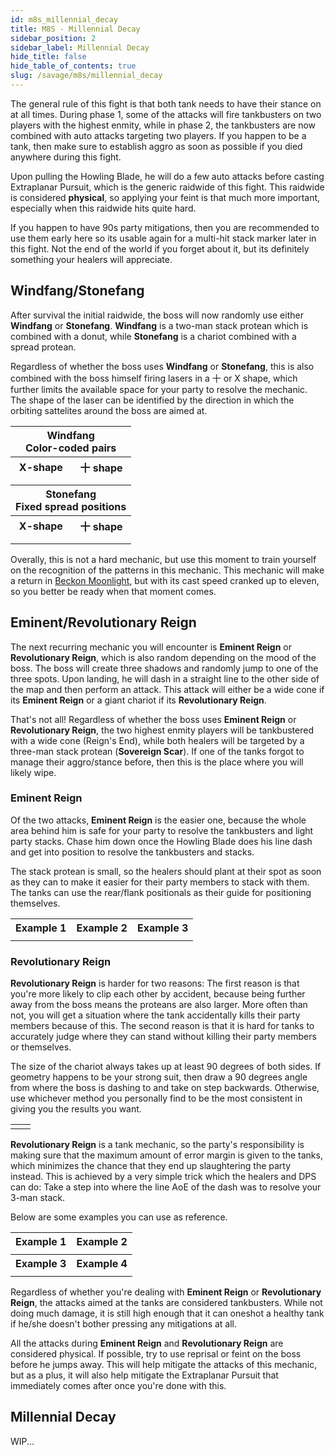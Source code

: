 ```yaml
---
id: m8s_millennial_decay
title: M8S - Millennial Decay
sidebar_position: 2
sidebar_label: Millennial Decay
hide_title: false
hide_table_of_contents: true
slug: /savage/m8s/millennial_decay
---
```


The general rule of this fight is that both tank needs to have their stance on at all times. During phase 1, some of the attacks will fire tankbusters on two players with the highest enmity, while in phase 2, the tankbusters are now combined with auto attacks targeting two players. If you happen to be a tank, then make sure to establish aggro as soon as possible if you died anywhere during this fight.

Upon pulling the Howling Blade, he will do a few auto attacks before casting <Raidwide>Extraplanar Pursuit</Raidwide>, which is the generic raidwide of this fight. This raidwide is considered **physical**, so applying your feint is that much more important, especially when this raidwide hits quite hard.

<KittenAsset path='m8s/extraplanar_pursuit.webm' wrapper='div' />

If you happen to have 90s party mitigations, then you are recommended to use them early here so its usable again for a multi-hit stack marker later in this fight. Not the end of the world if you forget about it, but its definitely something your healers will appreciate.

## Windfang/Stonefang

After survival the initial raidwide, the boss will now randomly use either <strong>Windfang</strong> or <strong>Stonefang</strong>. <strong>Windfang</strong> is a two-man stack protean which is combined with a donut, while <strong>Stonefang</strong> is a chariot combined with a spread protean.

Regardless of whether the boss uses <strong>Windfang</strong> or <strong>Stonefang</strong>, this is also combined with the boss himself firing lasers in a 十 or X shape, which further limits the available space for your party to resolve the mechanic. The shape of the laser can be identified by the direction in which the orbiting sattelites around the boss are aimed at.

<table>
    <tr>
        <th colspan='2'>Windfang<br />Color-coded pairs</th>
    </tr>
    <tr>
        <th>X-shape</th>
        <th>十 shape</th>
    </tr>
    <tr>
        <td><KittenAsset path='m8s/windfang_cross.png' /></td>
        <td><KittenAsset path='m8s/windfang_plus.png' /></td>
    </tr>
    <tr>
        <td><KittenAsset path='m8s/windfang_cross.webm' /></td>
        <td><KittenAsset path='m8s/windfang_plus.webm' /></td>
    </tr>
    <tr>
        <th colspan='2'>Stonefang<br />Fixed spread positions</th>
    </tr>
    <tr>
        <th>X-shape</th>
        <th>十 shape</th>
    </tr>
    <tr>
        <td><KittenAsset path='m8s/stonefang_cross.png' /></td>
        <td><KittenAsset path='m8s/stonefang_plus.png' /></td>
    </tr>
    <tr>
        <td><KittenAsset path='m8s/stonefang_cross.webm' /></td>
        <td><KittenAsset path='m8s/stonefang_plus.webm' /></td>
    </tr>
</table>

Overally, this is not a hard mechanic, but use this moment to train yourself on the recognition of the patterns in this mechanic. This mechanic will make a return in [Beckon Moonlight](/savage/m8s/beckon_moonlight), but with its cast speed cranked up to eleven, so you better be ready when that moment comes.

## Eminent/Revolutionary Reign

The next recurring mechanic you will encounter is <strong>Eminent Reign</strong> or <strong>Revolutionary Reign</strong>, which is also random depending on the mood of the boss. The boss will create three shadows and randomly jump to one of the three spots. Upon landing, he will dash in a straight line to the other side of the map and then perform an attack. This attack will either be a wide cone if its <strong>Eminent Reign</strong> or a giant chariot if its <strong>Revolutionary Reign</strong>.

That's not all! Regardless of whether the boss uses <strong>Eminent Reign</strong> or <strong>Revolutionary Reign</strong>, the two highest enmity players will be tankbustered with a wide cone (<Tankbuster>Reign's End</Tankbuster>), while both healers will be targeted by a three-man stack protean (<strong>Sovereign Scar</strong>). If one of the tanks forgot to manage their aggro/stance before, then this is the place where you will likely wipe. 

### Eminent Reign

Of the two attacks, <strong>Eminent Reign</strong> is the easier one, because the whole area behind him is safe for your party to resolve the tankbusters and light party stacks. Chase him down once the Howling Blade does his line dash and get into position to resolve the tankbusters and stacks.

<KittenAsset path='m8s/eminent_reign.png' wrapper='div' width='40%' />

The stack protean is small, so the healers should plant at their spot as soon as they can to make it easier for their party members to stack with them. The tanks can use the rear/flank positionals as their guide for positioning themselves.

<table>
    <tr>
        <th>Example 1<br /><Role role='MT' /></th>
        <th>Example 2<br /><Role role='H1' /></th>
        <th>Example 3<br /><Role role='D1' /></th>
    </tr>
    <tr>
        <td><KittenAsset path='m8s/eminent_reign_example1.webm' /></td>
        <td><KittenAsset path='m8s/eminent_reign_example2.webm' /></td>
        <td><KittenAsset path='m8s/eminent_reign_example3.webm' /></td>
    </tr>
</table>

### Revolutionary Reign

**Revolutionary Reign** is harder for two reasons: The first reason is that you're more likely to clip each other by accident, because being further away from the boss means the proteans are also larger. More often than not, you will get a situation where the tank accidentally kills their party members because of this. The second reason is that it is hard for tanks to accurately judge where they can stand without killing their party members or themselves.

The size of the chariot always takes up at least 90 degrees of both sides. If geometry happens to be your strong suit, then draw a 90 degrees angle from where the boss is dashing to and take on step backwards. Otherwise, use whichever method you personally find to be the most consistent in giving you the results you want.

<table>
    <tr>
        <td><KittenAsset path='m8s/revolutionary_reign.png' /></td>
        <td><KittenAsset path='m8s/revolutionary_reign_90degrees.png' /></td>
    </tr>
</table>

**Revolutionary Reign** is a tank mechanic, so the party's responsibility is making sure that the maximum amount of error margin is given to the tanks, which minimizes the chance that they end up slaughtering the party instead. This is achieved by a very simple trick which the healers and DPS can do: Take a step into where the line AoE of the dash was to resolve your 3-man stack. 

<KittenAsset path='m8s/revolutionary_reign_stack_area.png' wrapper='div' width='40%' />

Below are some examples you can use as reference.

<table>
    <tr>
        <th>Example 1<br /><Role role='MT' /></th>
        <th>Example 2<br /><Role role='ST' /></th>
    </tr>
    <tr>
        <td><KittenAsset path='m8s/revolutionary_reign_example1.webm' /></td>
        <td><KittenAsset path='m8s/revolutionary_reign_example2.webm' /></td>
    </tr>
    <tr>
        <th>Example 3<br /><Role role='D1' /></th>
        <th>Example 4<br /><Role role='D3' /></th>
    </tr>
    <tr>
        <td><KittenAsset path='m8s/revolutionary_reign_example3.webm' /></td>
        <td><KittenAsset path='m8s/revolutionary_reign_example4.webm' /></td>
    </tr>
</table>

Regardless of whether you're dealing with <strong>Eminent Reign</strong> or <strong>Revolutionary Reign</strong>, the attacks aimed at the tanks are considered tankbusters. While not doing much damage, it is still high enough that it can oneshot a healthy tank if he/she doesn't bother pressing any mitigations at all.

All the attacks during <strong>Eminent Reign</strong> and <strong>Revolutionary Reign</strong> are considered physical. If possible, try to use reprisal or feint on the boss before he jumps away. This will help mitigate the attacks of this mechanic, but as a plus, it will also help mitigate the <Raidwide>Extraplanar Pursuit</Raidwide> that immediately comes after once you're done with this.

## Millennial Decay

WIP...